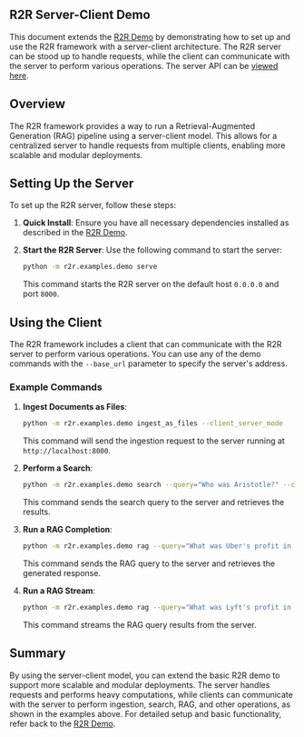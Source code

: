 ## R2R Server-Client Demo

This document extends the [R2R Demo](/getting-started/r2r-demo) by demonstrating how to set up and use the R2R framework with a server-client architecture. The R2R server can be stood up to handle requests, while the client can communicate with the server to perform various operations. The server API can be [viewed here](/getting-started/app-api).

## Overview

The R2R framework provides a way to run a Retrieval-Augmented Generation (RAG) pipeline using a server-client model. This allows for a centralized server to handle requests from multiple clients, enabling more scalable and modular deployments.

## Setting Up the Server

To set up the R2R server, follow these steps:

1. **Quick Install**:
   Ensure you have all necessary dependencies installed as described in the [R2R Demo](/getting-started/r2r-demo#setup).

2. **Start the R2R Server**:
   Use the following command to start the server:
   ```bash
   python -m r2r.examples.demo serve
   ```
   This command starts the R2R server on the default host `0.0.0.0` and port `8000`.

## Using the Client

The R2R framework includes a client that can communicate with the R2R server to perform various operations. You can use any of the demo commands with the `--base_url` parameter to specify the server's address.

### Example Commands

1. **Ingest Documents as Files**:
   ```bash
   python -m r2r.examples.demo ingest_as_files --client_server_mode
   ```
   This command will send the ingestion request to the server running at `http://localhost:8000`.

2. **Perform a Search**:
   ```bash
   python -m r2r.examples.demo search --query="Who was Aristotle?" --client_server_mode
   ```
   This command sends the search query to the server and retrieves the results.

3. **Run a RAG Completion**:
   ```bash
   python -m r2r.examples.demo rag --query="What was Uber's profit in 2020?" --client_server_mode
   ```
   This command sends the RAG query to the server and retrieves the generated response.

4. **Run a RAG Stream**:
   ```bash
   python -m r2r.examples.demo rag --query="What was Lyft's profit in 2020?" --streaming=true --client_server_mode
   ```
   This command streams the RAG query results from the server.

## Summary

By using the server-client model, you can extend the basic R2R demo to support more scalable and modular deployments. The server handles requests and performs heavy computations, while clients can communicate with the server to perform ingestion, search, RAG, and other operations, as shown in the examples above. For detailed setup and basic functionality, refer back to the [R2R Demo](/getting-started/r2r-demo).